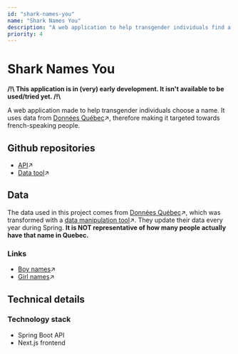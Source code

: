 ```yaml
---
id: "shark-names-you"
name: "Shark Names You"
description: "A web application to help transgender individuals find a new name"
priority: 4
---
```

# Shark Names You
**/!\ This application is in (very) early development. It isn't available to be used/tried yet. /!\\**

A web application made to help transgender individuals choose a name. It uses data from [Données Québec](https://www.donneesquebec.ca/)↗, therefore making it targeted towards french-speaking people.

## Github repositories
- [API](https://github.com/ariannelafraise/shark-names-you-api)↗
- [Data tool](https://github.com/ariannelafraise/shark-names-you-quebec-data-tool)↗

## Data
The data used in this project comes from [Données Québec](https://www.donneesquebec.ca/)↗, which was transformed with a [data manipulation tool](https://github.com/ariannelafraise/shark-names-you-quebec-data-tool)↗. 
They update their data every year during Spring.
**It is NOT representative of how many people actually have that name in Quebec.**

### Links
- [Boy names](https://donneesquebec.ca/recherche/fr/dataset/banque-de-prenoms-garcons)↗
- [Girl names](https://donneesquebec.ca/recherche/fr/dataset/banque-de-prenoms-filles)↗

## Technical details

### Technology stack
- Spring Boot API
- Next.js frontend